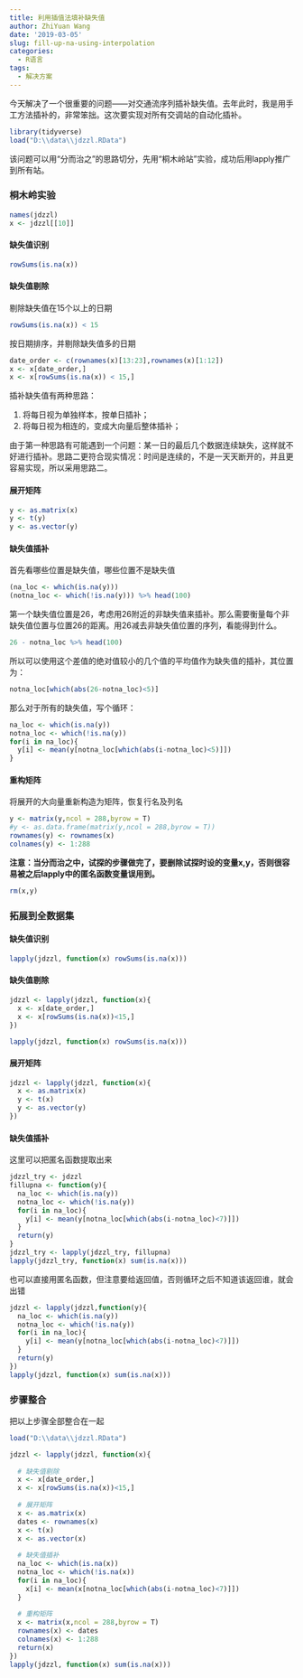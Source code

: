 ```yaml
---
title: 利用插值法填补缺失值
author: ZhiYuan Wang
date: '2019-03-05'
slug: fill-up-na-using-interpolation
categories:
  - R语言
tags:
  - 解决方案
---
```


今天解决了一个很重要的问题——对交通流序列插补缺失值。去年此时，我是用手工方法插补的，非常笨拙。这次要实现对所有交调站的自动化插补。

```r
library(tidyverse)
load("D:\\data\\jdzzl.RData")
```

该问题可以用“分而治之”的思路切分，先用“桐木岭站”实验，成功后用lapply推广到所有站。

### 桐木岭实验

```r
names(jdzzl)
x <- jdzzl[[10]]
```

#### 缺失值识别

```r
rowSums(is.na(x))
```

#### 缺失值剔除

剔除缺失值在15个以上的日期

```r
rowSums(is.na(x)) < 15
```

按日期排序，并剔除缺失值多的日期

```r
date_order <- c(rownames(x)[13:23],rownames(x)[1:12])
x <- x[date_order,]
x <- x[rowSums(is.na(x)) < 15,]
```

插补缺失值有两种思路：

1. 将每日视为单独样本，按单日插补；
2. 将每日视为相连的，变成大向量后整体插补；

由于第一种思路有可能遇到一个问题：某一日的最后几个数据连续缺失，这样就不好进行插补。思路二更符合现实情况：时间是连续的，不是一天天断开的，并且更容易实现，所以采用思路二。

#### 展开矩阵

```r
y <- as.matrix(x)
y <- t(y)
y <- as.vector(y)
```

#### 缺失值插补

首先看哪些位置是缺失值，哪些位置不是缺失值

```r
(na_loc <- which(is.na(y)))
(notna_loc <- which(!is.na(y))) %>% head(100)
```

第一个缺失值位置是26，考虑用26附近的非缺失值来插补。那么需要衡量每个非缺失值位置与位置26的距离。用26减去非缺失值位置的序列，看能得到什么。

```r
26 - notna_loc %>% head(100)
```

所以可以使用这个差值的绝对值较小的几个值的平均值作为缺失值的插补，其位置为：

```r
notna_loc[which(abs(26-notna_loc)<5)]
```

那么对于所有的缺失值，写个循环：

```r
na_loc <- which(is.na(y))
notna_loc <- which(!is.na(y))
for(i in na_loc){
  y[i] <- mean(y[notna_loc[which(abs(i-notna_loc)<5)]])
}
```

#### 重构矩阵

将展开的大向量重新构造为矩阵，恢复行名及列名

```r
y <- matrix(y,ncol = 288,byrow = T)
#y <- as.data.frame(matrix(y,ncol = 288,byrow = T))
rownames(y) <- rownames(x)
colnames(y) <- 1:288
```

**注意：当分而治之中，试探的步骤做完了，要删除试探时设的变量x,y，否则很容易被之后lapply中的匿名函数变量误用到。**

```r
rm(x,y)
```

### 拓展到全数据集

#### 缺失值识别

```r
lapply(jdzzl, function(x) rowSums(is.na(x)))
```

#### 缺失值剔除

```r
jdzzl <- lapply(jdzzl, function(x){
  x <- x[date_order,]
  x <- x[rowSums(is.na(x))<15,]
})
```

```r
lapply(jdzzl, function(x) rowSums(is.na(x)))
```

#### 展开矩阵

```r
jdzzl <- lapply(jdzzl, function(x){
  x <- as.matrix(x)
  y <- t(x)
  y <- as.vector(y)
})
```


#### 缺失值插补

这里可以把匿名函数提取出来

```r
jdzzl_try <- jdzzl
fillupna <- function(y){
  na_loc <- which(is.na(y))
  notna_loc <- which(!is.na(y))
  for(i in na_loc){
    y[i] <- mean(y[notna_loc[which(abs(i-notna_loc)<7)]])
  }
  return(y)
}
jdzzl_try <- lapply(jdzzl_try, fillupna)
lapply(jdzzl_try, function(x) sum(is.na(x)))
```

也可以直接用匿名函数，但注意要给返回值，否则循环之后不知道该返回谁，就会出错

```r
jdzzl <- lapply(jdzzl,function(y){
  na_loc <- which(is.na(y))
  notna_loc <- which(!is.na(y))
  for(i in na_loc){
    y[i] <- mean(y[notna_loc[which(abs(i-notna_loc)<7)]])
  }
  return(y)
})
lapply(jdzzl, function(x) sum(is.na(x)))
```

### 步骤整合

把以上步骤全部整合在一起

```r
load("D:\\data\\jdzzl.RData")
```

```r
jdzzl <- lapply(jdzzl, function(x){
  
  # 缺失值剔除
  x <- x[date_order,]
  x <- x[rowSums(is.na(x))<15,]
  
  # 展开矩阵
  x <- as.matrix(x)
  dates <- rownames(x)
  x <- t(x)
  x <- as.vector(x)
  
  # 缺失值插补
  na_loc <- which(is.na(x))
  notna_loc <- which(!is.na(x))
  for(i in na_loc){
    x[i] <- mean(x[notna_loc[which(abs(i-notna_loc)<7)]])
  }
  
  # 重构矩阵
  x <- matrix(x,ncol = 288,byrow = T)
  rownames(x) <- dates
  colnames(x) <- 1:288
  return(x)
})
lapply(jdzzl, function(x) sum(is.na(x)))
```